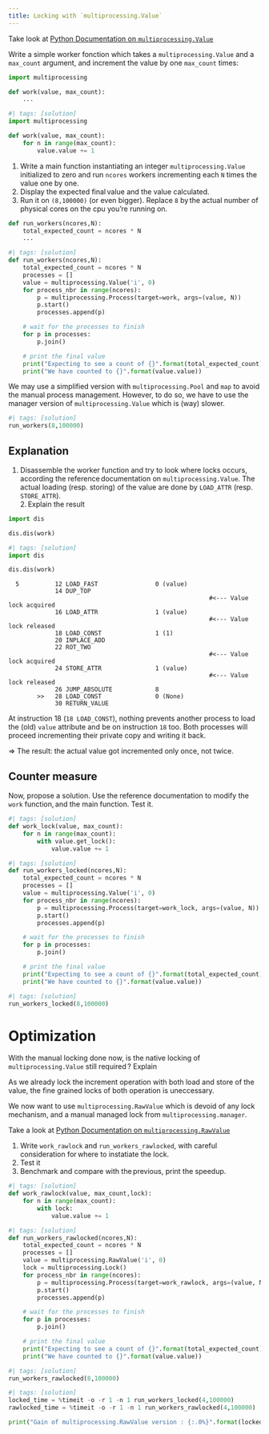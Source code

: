 ```yaml
---
title: Locking with `multiprocessing.Value`
---
```


Take look at [Python Documentation on `multiprocessing.Value`](https://docs.python.org/3/library/multiprocessing.html#multiprocessing.Value)

Write a simple worker fonction which takes a `multiprocessing.Value` and a `max_count` argument, and increment the value by one `max_count` times:

```python
import multiprocessing

def work(value, max_count):
    ...
```

```python
#| tags: [solution]
import multiprocessing

def work(value, max_count):
    for n in range(max_count):
        value.value += 1
```

1. Write a main function instantiating an integer `multiprocessing.Value` initialized to zero and run `ncores` workers incrementing each `N` times the value one by one.
2. Display the expected final value and the value calculated.
3. Run it on `(8,100000)` (or even bigger). Replace `8` by the actual number of physical cores on the cpu you’re running on.

```python
def run_workers(ncores,N):
    total_expected_count = ncores * N
    ...
```

```python
#| tags: [solution]
def run_workers(ncores,N):
    total_expected_count = ncores * N
    processes = []
    value = multiprocessing.Value('i', 0)
    for process_nbr in range(ncores):
        p = multiprocessing.Process(target=work, args=(value, N))
        p.start()
        processes.append(p)

    # wait for the processes to finish
    for p in processes:
        p.join()

    # print the final value
    print("Expecting to see a count of {}".format(total_expected_count))
    print("We have counted to {}".format(value.value))
```

:::{.callout-note}
We may use a simplified version with `multiprocessing.Pool` and `map` to avoid the manual process management. However, to do so, we have to use the manager version of `multiprocessing.Value` which is (way) slower.
:::

```python
#| tags: [solution]
run_workers(8,100000)
```

## Explanation

1. Disassemble the worker function and try to look where locks occurs, according the reference documentation on `multiprocessing.Value`. The actual loading (resp. storing) of the value are done by `LOAD_ATTR` (resp. `STORE_ATTR`).         
2. Explain the result

```python
import dis

dis.dis(work)
```

```python
#| tags: [solution]
import dis

dis.dis(work)
```

```plain
  5          12 LOAD_FAST                0 (value)
             14 DUP_TOP
                                                        #<--- Value lock acquired             
             16 LOAD_ATTR                1 (value)
                                                        #<--- Value lock released
             18 LOAD_CONST               1 (1)
             20 INPLACE_ADD
             22 ROT_TWO
                                                        #<--- Value lock acquired
             24 STORE_ATTR               1 (value)
                                                        #<--- Value lock released
             26 JUMP_ABSOLUTE            8
        >>   28 LOAD_CONST               0 (None)
             30 RETURN_VALUE
```

At instruction 18 (`18 LOAD_CONST`), nothing prevents another process to load the (old) `value` attribute and be on instruction `18` too. Both processes will proceed incrementing their private copy and writing it back. 

$\Rightarrow$ The result: the actual value got incremented only once, not twice.

## Counter measure

Now, propose a solution. Use the reference documentation to modify the `work` function, and the main function.
Test it.

```python
#| tags: [solution]
def work_lock(value, max_count):
    for n in range(max_count):
        with value.get_lock():
            value.value += 1
```

```python
#| tags: [solution]
def run_workers_locked(ncores,N):
    total_expected_count = ncores * N
    processes = []
    value = multiprocessing.Value('i', 0)
    for process_nbr in range(ncores):
        p = multiprocessing.Process(target=work_lock, args=(value, N))
        p.start()
        processes.append(p)

    # wait for the processes to finish
    for p in processes:
        p.join()

    # print the final value
    print("Expecting to see a count of {}".format(total_expected_count))
    print("We have counted to {}".format(value.value))
```

```python
#| tags: [solution]
run_workers_locked(8,100000)
```

# Optimization

With the manual locking done now, is the native locking of `multiprocessing.Value` still required ? Explain

:::{.solution}
As we already lock the increment operation with both load and store of the value, the fine grained locks of both operation is uneccessary.
:::

We now want to use `multiprocessing.RawValue` which is devoid of any lock mechanism, and a manual managed lock from `multiprocessing.manager`.

Take a look at [Python Documentation on `multiprocessing.RawValue`](https://docs.python.org/3/library/multiprocessing.html#multiprocessing.sharedctypes.RawValue)

1. Write `work_rawlock` and `run_workers_rawlocked`, with careful consideration for where to instatiate the lock.
2. Test it
3. Benchmark and compare with the previous, print the speedup.

```python
#| tags: [solution]
def work_rawlock(value, max_count,lock):
    for n in range(max_count):
        with lock:
            value.value += 1
```

```python
#| tags: [solution]
def run_workers_rawlocked(ncores,N):
    total_expected_count = ncores * N
    processes = []
    value = multiprocessing.RawValue('i', 0)
    lock = multiprocessing.Lock()
    for process_nbr in range(ncores):
        p = multiprocessing.Process(target=work_rawlock, args=(value, N, lock))
        p.start()
        processes.append(p)

    # wait for the processes to finish
    for p in processes:
        p.join()

    # print the final value
    print("Expecting to see a count of {}".format(total_expected_count))
    print("We have counted to {}".format(value.value))
```

```python
#| tags: [solution]
run_workers_rawlocked(8,100000)
```

```python
#| tags: [solution]
locked_time = %timeit -o -r 1 -n 1 run_workers_locked(4,100000)
rawlocked_time = %timeit -o -r 1 -n 1 run_workers_rawlocked(4,100000)

print("Gain of multiprocessing.RawValue version : {:.0%}".format(locked_time.average/rawlocked_time.average) )
```
